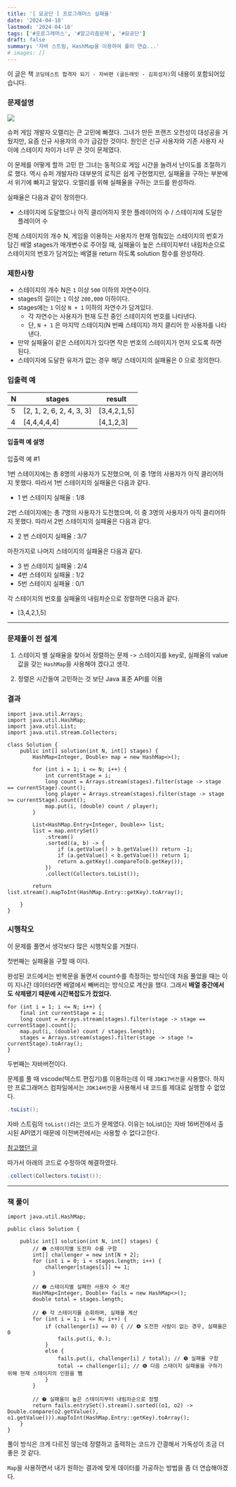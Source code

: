 ```yaml
---
title: '[ 묘공단 ] 프로그래머스 실패율'
date: '2024-04-18'
lastmod: '2024-04-18'
tags: ['#프로그래머스', '#알고리즘문제', '#묘공단']
draft: false
summary: '자바 스트림, HashMap을 이용하여 풀이 연습...'
# images: []
---
```


이 글은 책 `코딩테스트 합격자 되기 - 자바편 (골든래빗 - 김희성저)`의 내용이 포함되어있습니다. 

### 문제설명

![](https://grepp-programmers.s3.amazonaws.com/files/production/bde471d8ac/48ddf1cc-c4ea-499d-b431-9727ee799191.png)

슈퍼 게임 개발자 오렐리는 큰 고민에 빠졌다. 그녀가 만든 프랜즈 오천성이 대성공을 거뒀지만, 요즘 신규 사용자의 수가 급감한 것이다. 원인은 신규 사용자와 기존 사용자 사이에 스테이지 차이가 너무 큰 것이 문제였다.

이 문제를 어떻게 할까 고민 한 그녀는 동적으로 게임 시간을 늘려서 난이도를 조절하기로 했다. 역시 슈퍼 개발자라 대부분의 로직은 쉽게 구현했지만, 실패율을 구하는 부분에서 위기에 빠지고 말았다. 오렐리를 위해 실패율을 구하는 코드를 완성하라.

실패율은 다음과 같이 정의한다.
- 스테이지에 도달했으나 아직 클리어하지 못한 플레이어의 수 / 스테이지에 도달한 플레이어 수

전체 스테이지의 개수 N, 게임을 이용하는 사용자가 현재 멈춰있는 스테이지의 번호가 담긴 배열 stages가 매개변수로 주어질 때, 실패율이 높은 스테이지부터 내림차순으로 스테이지의 번호가 담겨있는 배열을 return 하도록 solution 함수를 완성하라.

### 제한사항
- 스테이지의 개수 N은 `1` 이상 `500` 이하의 자연수이다.
- stages의 길이는 `1` 이상 `200,000` 이하이다.
- stages에는 `1` 이상 `N + 1`  이하의 자연수가 담겨있다.
  - 각 자연수는 사용자가 현재 도전 중인 스테이지의 번호를 나타낸다.
  - 단, `N + 1` 은 마지막 스테이지(N 번째 스테이지) 까지 클리어 한 사용자를 나타낸다.
- 만약 실패율이 같은 스테이지가 있다면 작은 번호의 스테이지가 먼저 오도록 하면 된다.
- 스테이지에 도달한 유저가 없는 경우 해당 스테이지의 실패율은 0 으로 정의한다.
### 입출력 예
| N |          stages          |   result    |
| - | ------------------------ | ----------- |
| 5 | [2, 1, 2, 6, 2, 4, 3, 3] | [3,4,2,1,5] |
| 4 | [4,4,4,4,4]              | [4,1,2,3]   |

#### 입출력 예 설명

입출력 예 #1

1번 스테이지에는 총 8명의 사용자가 도전했으며, 이 중 1명의 사용자가 아직 클리어하지 못했다. 따라서 1번 스테이지의 실패율은 다음과 같다.

- 1 번 스테이지 실패율 : 1/8

2번 스테이지에는 총 7명의 사용자가 도전했으며, 이 중 3명의 사용자가 아직 클리어하지 못했다. 따라서 2번 스테이지의 실패율은 다음과 같다.

- 2 번 스테이지 실패율 : 3/7

마찬가지로 나머지 스테이지의 실패율은 다음과 같다.

- 3 번 스테이지 실패율 : 2/4
- 4번 스테이지 실패율 : 1/2
- 5번 스테이지 실패율 : 0/1

각 스테이지의 번호를 실패율의 내림차순으로 정렬하면 다음과 같다.

- [3,4,2,1,5]

---

### 문제풀이 전 설계

1. 스테이지 별 실패율을 찾아서 정렬하는 문제 -> 스테이지를 key로, 실패율의 value값을 갖는 `HashMap`을 사용해야 겠다고 생각.

2. 정렬은 시간들여 고민하는 것 보단 Java 표준 API를 이용

### 결과

```java:나의풀이
import java.util.Arrays;
import java.util.HashMap;
import java.util.List;
import java.util.stream.Collectors;

class Solution {
    public int[] solution(int N, int[] stages) {
        HashMap<Integer, Double> map = new HashMap<>();

        for (int i = 1; i <= N; i++) {
            int currentStage = i;
            long count = Arrays.stream(stages).filter(stage -> stage == currentStage).count();
            long player = Arrays.stream(stages).filter(stage -> stage >= currentStage).count();
            map.put(i, (double) count / player);
        }

        List<HashMap.Entry<Integer, Double>> list;
        list = map.entrySet()
            .stream()
            .sorted((a, b) -> {
                if (a.getValue() > b.getValue()) return -1;
                if (a.getValue() < b.getValue()) return 1;
                return a.getKey().compareTo(b.getKey());
            })
            .collect(Collectors.toList());

        return list.stream().mapToInt(HashMap.Entry::getKey).toArray();

    }
}
```

### 시행착오

이 문제를 풀면서 생각보다 많은 시행착오를 거쳤다.

첫번째는 실패율을 구할 때 이다.

완성된 코드에서는 반복문을 돌면서 count수를 측정하는 방식인데 처음 풀었을 때는 이미 지나간 데이터라면 배열에서 빼버리는 방식으로 계산을 했다. 그래서 **배열 중간에서도 삭제됐기 때문에 시간복잡도가 컸었다.**

```java:첫번째방식의코드
for (int i = 1; i <= N; i++) {
    final int currentStage = i;
    long count = Arrays.stream(stages).filter(stage -> stage == currentStage).count();
    map.put(i, (double) count / stages.length);
    stages = Arrays.stream(stages).filter(stage -> stage != currentStage).toArray();
}
```

두번째는 자바버전이다.

문제를 풀 때 vscode(텍스트 편집기)를 이용하는데 이 때 `JDK17버전`을 사용했다.
하지만 프로그래머스 컴파일에서는 `JDK14버전`을 사용해서 내 코드를 제대로 실행할 수 없었다.

```java
.toList();
```

자바 스트림의 `toList()`라는 코드가 문제였다.
이유는 toList()는 자바 16버전에서 출시된 API였기 때문에 이전버전에서는 사용할 수 없다고한다.

[참고했던 글](https://www.inflearn.com/questions/986386/%EC%8A%A4%ED%8A%B8%EB%A6%BC-tolist%EC%99%80-collect%EC%9D%98-%EC%B0%A8%EC%9D%B4)

따가서 아래의 코드로 수정하여 해결하였다.

```java
.collect(Collectors.toList());
```


---

### 책 풀이
```java:123p~128p
import java.util.HashMap;

public class Solution {

    public int[] solution(int N, int[] stages) {
        // ❶ 스테이지별 도전자 수를 구함
        int[] challenger = new int[N + 2];
        for (int i = 0; i < stages.length; i++) {
            challenger[stages[i]] += 1;
        }

        // ❷ 스테이지별 실패한 사용자 수 계산
        HashMap<Integer, Double> fails = new HashMap<>();
        double total = stages.length;

        // ❸ 각 스테이지를 순회하며, 실패율 계산
        for (int i = 1; i <= N; i++) {
            if (challenger[i] == 0) { // ❹ 도전한 사람이 없는 경우, 실패율은 0
                fails.put(i, 0.);
            }
            else {
                fails.put(i, challenger[i] / total); // ❺ 실패율 구함
                total -= challenger[i]; // ❻ 다음 스테이지 실패율을 구하기 위해 현재 스테이지의 인원을 뺌
            }
        }

        // ❼ 실패율이 높은 스테이지부터 내림차순으로 정렬
        return fails.entrySet().stream().sorted((o1, o2) -> Double.compare(o2.getValue(), o1.getValue())).mapToInt(HashMap.Entry::getKey).toArray();
    }
}
```

풀이 방식은 크게 다르진 않는데 정렬하고 출력하는 코드가 간결해서 가독성이 조금 더 좋은 것 같다.

`Map`을 사용하면서 내가 원하는 결과에 맞게 데이터를 가공하는 방법을 좀 더 연습해야겠다.